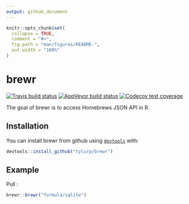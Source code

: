 ```yaml
---
output: github_document
---
```


<!-- README.md is generated from README.Rmd. Please edit that file -->

```r
knitr::opts_chunk$set(
  collapse = TRUE,
  comment = "#>",
  fig.path = "man/figures/README-",
  out.width = "100%"
)
```
# brewr
[![Travis build status](https://travis-ci.org/tyluRp/brewr.svg?branch=master)](https://travis-ci.org/tyluRp/brewr)
[![AppVeyor build status](https://ci.appveyor.com/api/projects/status/github/tyluRp/brewr?branch=master&svg=true)](https://ci.appveyor.com/project/tyluRp/brewr)
[![Codecov test coverage](https://codecov.io/gh/tyluRp/brewr/branch/master/graph/badge.svg)](https://codecov.io/gh/tyluRp/brewr?branch=master)

The goal of brewr is to access Homebrews JSON API in R.

## Installation

You can install brewr from github using [`devtools`](https://github.com/r-lib/devtools) with:

``` r
devtools::install_github("tylurp/brewr")
```

## Example

Pull :

```r
brewr::brewr("formula/sqlite")
```
